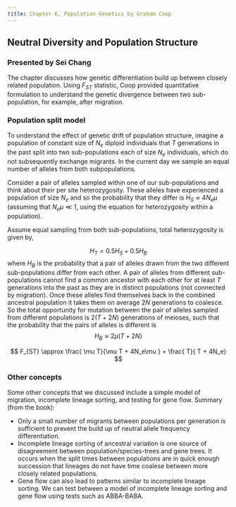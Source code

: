 ```yaml
---
title: Chapter 6, Population Genetics by Graham Coop
---
```


## Neutral Diversity and Population Structure

### Presented by Sei Chang

The chapter discusses how genetic differentiation build up between
closely related population.
Using $F_{ST}$ statistic, Coop provided quantitative formulation
to understand the genetic divergence between two sub-population,
for example, after migration.


### Population split model

To understand the effect of genetic drift of population structure,
imagine a population of constant size of $N_e$ diploid individuals that
$T$ generations in the past split into two sub-populations
each of size $N_e$ individuals, which do not subsequently exchange migrants.
In the current day we sample an equal number of alleles from both subpopulations.

Consider a pair of alleles sampled within one of our
sub-populations and think about their per site heterozygosity.
These alleles have experienced a population of size $N_e$
and so the probability that they differ is $H_S \approx 4N_e \mu$ 
(assuming that $N_e \mu \ll 1$, using the equation for heterozygosity within a population).

Assume equal sampling from both sub-populations, total heterozygosity is given by,

$$
H_T = 0.5 H_S + 0.5 H_B
$$
where $H_B$ is the probability that a pair of alleles drawn from the
two different sub-populations differ from each other. 
A pair of alleles from different sub-populations cannot find a common ancestor with each other for at least $T$
generations into the past as they are in distinct populations (not connected by migration). 
Once these alleles find themselves back in the combined ancestral
population it takes them on average $2N$ generations to coalesce. 
So the total opportunity for mutation between the pair of alleles 
sampled from different populations is $2 (T + 2N )$ generations of meioses, 
such that the probability that the pairs of alleles is different is
$$
H_B \approx 2\mu ( T + 2 N) %\left( 1-(1-\mu)^{2T} \right) + (1-\mu)^{2T}
  %\frac{\theta}{\theta+1}
$$

$$
F_{ST} \approx \frac{ \mu T}{\mu T +  4N_e\mu }  = \frac{ T}{ T +  4N_e}
$$

### Other concepts

Some other concepts that we discussed include a simple model of migration,
incomplete lineage sorting, and testing for gene flow. Summary (from the book):

  - Only a small number of migrants between populations per generation is sufficient
    to prevent the build up of neutral allele frequency differentiation.
  - Incomplete lineage sorting of ancestral variation is one source of disagreement
    between population/species-trees and gene trees.
    It occurs when the split times between populations are in quick enough succession
    that lineages do not have time coalese between more closely related populations.
  - Gene flow can also lead to patterns similar to incomplete lineage sorting.
    We can test between a model of incomplete lineage sorting and gene flow using tests such as ABBA-BABA.
